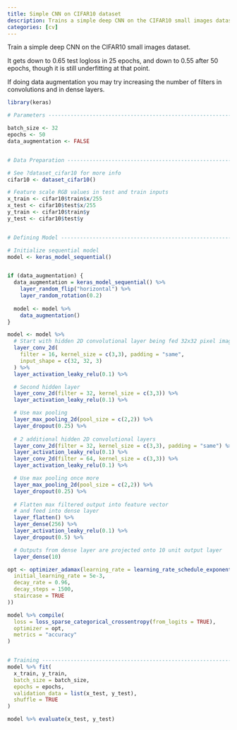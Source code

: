 ```yaml
---
title: Simple CNN on CIFAR10 dataset
description: Trains a simple deep CNN on the CIFAR10 small images dataset.
categories: [cv]
---
```

Train a simple deep CNN on the CIFAR10 small images dataset.
 
It gets down to 0.65 test logloss in 25 epochs, and down to 0.55 after 50 epochs,
though it is still underfitting at that point.

If doing data augmentation you may try increasing the number of filters in convolutions
and in dense layers.

```r
library(keras)

# Parameters --------------------------------------------------------------

batch_size <- 32
epochs <- 50
data_augmentation <- FALSE


# Data Preparation --------------------------------------------------------

# See ?dataset_cifar10 for more info
cifar10 <- dataset_cifar10()

# Feature scale RGB values in test and train inputs  
x_train <- cifar10$train$x/255
x_test <- cifar10$test$x/255
y_train <- cifar10$train$y
y_test <- cifar10$test$y


# Defining Model ----------------------------------------------------------

# Initialize sequential model
model <- keras_model_sequential()


if (data_augmentation) {
  data_augmentation = keras_model_sequential() %>% 
    layer_random_flip("horizontal") %>% 
    layer_random_rotation(0.2)
  
  model <- model %>% 
    data_augmentation()
}

model <- model %>%
  # Start with hidden 2D convolutional layer being fed 32x32 pixel images
  layer_conv_2d(
    filter = 16, kernel_size = c(3,3), padding = "same", 
    input_shape = c(32, 32, 3)
  ) %>%
  layer_activation_leaky_relu(0.1) %>% 

  # Second hidden layer
  layer_conv_2d(filter = 32, kernel_size = c(3,3)) %>%
  layer_activation_leaky_relu(0.1) %>% 

  # Use max pooling
  layer_max_pooling_2d(pool_size = c(2,2)) %>%
  layer_dropout(0.25) %>%
  
  # 2 additional hidden 2D convolutional layers
  layer_conv_2d(filter = 32, kernel_size = c(3,3), padding = "same") %>%
  layer_activation_leaky_relu(0.1) %>% 
  layer_conv_2d(filter = 64, kernel_size = c(3,3)) %>%
  layer_activation_leaky_relu(0.1) %>% 

  # Use max pooling once more
  layer_max_pooling_2d(pool_size = c(2,2)) %>%
  layer_dropout(0.25) %>%
  
  # Flatten max filtered output into feature vector 
  # and feed into dense layer
  layer_flatten() %>%
  layer_dense(256) %>%
  layer_activation_leaky_relu(0.1) %>% 
  layer_dropout(0.5) %>%

  # Outputs from dense layer are projected onto 10 unit output layer
  layer_dense(10)

opt <- optimizer_adamax(learning_rate = learning_rate_schedule_exponential_decay(
  initial_learning_rate = 5e-3, 
  decay_rate = 0.96, 
  decay_steps = 1500, 
  staircase = TRUE
))

model %>% compile(
  loss = loss_sparse_categorical_crossentropy(from_logits = TRUE),
  optimizer = opt,
  metrics = "accuracy"
)


# Training ----------------------------------------------------------------
model %>% fit(
  x_train, y_train,
  batch_size = batch_size,
  epochs = epochs,
  validation_data = list(x_test, y_test),
  shuffle = TRUE
)

model %>% evaluate(x_test, y_test)
```

